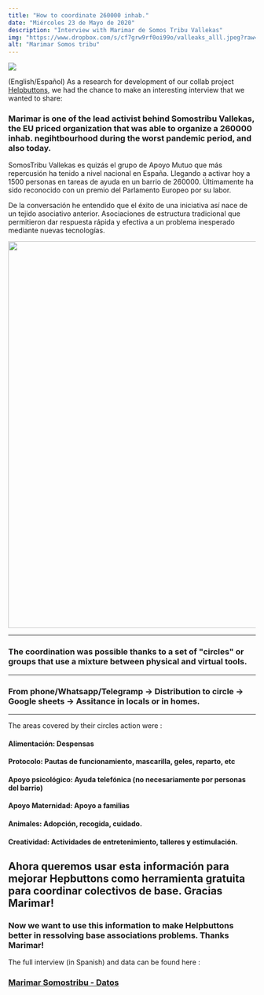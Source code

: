 ```yaml
---
title: "How to coordinate 260000 inhab."
date: "Miércoles 23 de Mayo de 2020"
description: "Interview with Marimar de Somos Tribu Vallekas"
img: "https://www.dropbox.com/s/cf7grw9rf0oi99o/valleaks_alll.jpeg?raw=1"
alt: "Marimar Somos tribu"
---
```


<img src="https://www.dropbox.com/s/cf7grw9rf0oi99o/valleaks_alll.jpeg?raw=1" />

(English/Español) As a research for development of our collab project <a href="https://helpbuttons.org">Helpbuttons</a>, we had the chance to make an interesting interview that we wanted to share:

<h3>Marimar is one of the lead activist behind Somostribu Vallekas, the EU priced organization that was able to organize a 260000 inhab. negihtbourhood during the worst pandemic period, and also today.</h3>

SomosTribu Vallekas es quizás el grupo de Apoyo Mutuo que más repercusión ha tenido a nivel nacional en España. Llegando a activar hoy a 1500 personas en tareas de ayuda en un barrio de 260000. Últimamente ha sido reconocido con un premio del Parlamento Europeo por su labor.

De la conversación he entendido que el éxito de una iniciativa así nace de un tejido asociativo anterior. Asociaciones de estructura tradicional que permitieron dar respuesta rápida y efectiva  a un problema inesperado mediante nuevas tecnologías.

<img class="aligncenter wp-image-358 size-full" src="https://www.dropbox.com/s/1h3usrchzaobt20/voluntarias-de-somos-tribu-vallekas.jpeg?raw=1" width="1400" height="788" />

<hr></hr>
<h3>The coordination was possible thanks to a set of "circles" or groups that use a mixture between physical and virtual tools.</h3>
<hr></hr>
<h3>From phone/Whatsapp/Telegramp -> Distribution to circle -> Google sheets -> Assitance in locals or in homes.</h3>
<hr></hr>

The areas covered by their circles action were :

<h4>Alimentación: Despensas</h4>

<h4>Protocolo: Pautas de funcionamiento, mascarilla, geles, reparto, etc </h4>

<h4>Apoyo psicológico: Ayuda telefónica (no necesariamente por personas del barrio)</h4>

<h4>Apoyo Maternidad: Apoyo a familias</h4>

<h4>Animales:  Adopción, recogida, cuidado.</h4>

<h4>Creatividad: Actividades de entretenimiento, talleres y estimulación.</h4>

<h2>Ahora queremos usar esta información para mejorar Hepbuttons como herramienta gratuita para coordinar colectivos de base. Gracias Marimar!</h2>

<h3>Now we want to use this information to make Helpbuttons better in ressolving base associations problems. Thanks Marimar!</h3>


The full interview (in Spanish) and data can be found here :
<h3><a href="https://docs.google.com/document/d/1XsXQkO__XCTJNKWzD69hzfFw5-gkdrv7ZHAkAqAivLo/edit?usp=sharing">Marimar Somostribu - Datos</a></h3>
